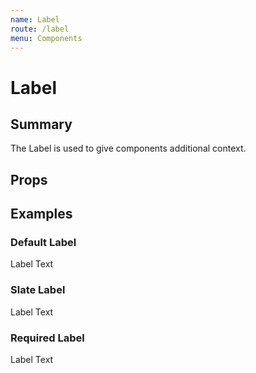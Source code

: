 ```yaml
---
name: Label
route: /label
menu: Components
---
```




# Label
## Summary

The Label is used to give components additional context.

## Props
<Props of={Label} />

## Examples
### Default Label
<Playground>
  <Label>Label Text</Label>
</Playground>

### Slate Label
<Playground>
  <Label color={SLATE}>Label Text</Label>
</Playground>

### Required Label
<Playground>
  <Label required>Label Text</Label>
</Playground>
